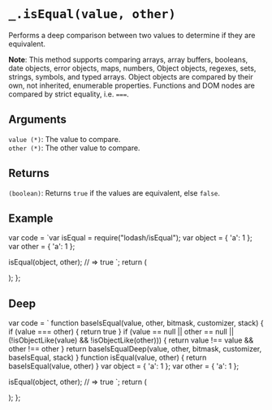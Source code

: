 # `_.isEqual(value, other)`

Performs a deep comparison between two values to determine if they are equivalent.

**Note**: This method supports comparing arrays, array buffers, booleans, date objects, error objects, maps, numbers, Object objects, regexes, sets, strings, symbols, and typed arrays. Object objects are compared by their own, not inherited, enumerable properties. Functions and DOM nodes are compared by strict equality, i.e. `===`.

## Arguments

`value (*)`: The value to compare.  
`other (*)`: The other value to compare.

## Returns

`(boolean)`: Returns `true` if the values are equivalent, else `false`.

## Example


var code = `var isEqual = require("lodash/isEqual");
var object = { 'a': 1 };
var other = { 'a': 1 };
 
isEqual(object, other);
// => true
`;
  return (
    <div>
      <Embed source={code} />
    </div>
  );
};

<Demo />

## Deep

  var code = `
function baseIsEqual(value, other, bitmask, customizer, stack) {
  if (value === other) {
    return true
  }
  if (value == null || other == null || (!isObjectLike(value) && !isObjectLike(other))) {
    return value !== value && other !== other
  }
  return baseIsEqualDeep(value, other, bitmask, customizer, baseIsEqual, stack)
}
function isEqual(value, other) {
  return baseIsEqual(value, other)
}
var object = { 'a': 1 };
var other = { 'a': 1 };
 
isEqual(object, other);
// => true
`;
return (
<div>
<Embed source={code} />
</div>
);
};

<DeepDemo />

